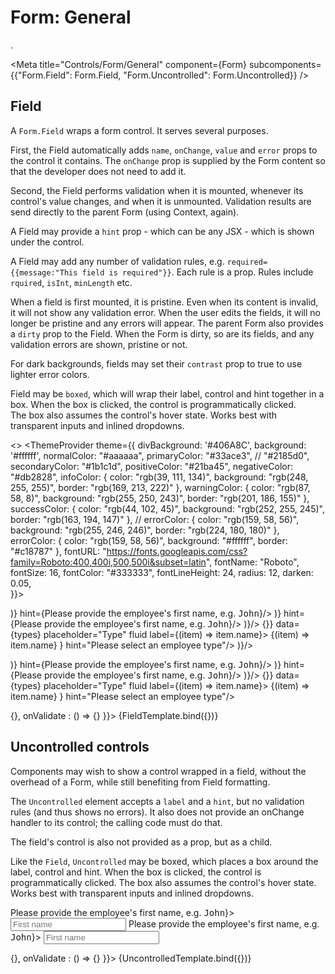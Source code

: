 
# Form: General 
.

<Meta 
  title="Controls/Form/General" 
  component={Form}
  subcomponents={{"Form.Field": Form.Field, "Form.Uncontrolled": Form.Uncontrolled}}
/>

<Form {...args}></Form>

## Field

A `Form.Field` wraps a form control. It serves several purposes.

First, the Field automatically adds `name`, `onChange`, `value` and `error`
props to the control it contains. The `onChange` prop is supplied by the Form
content so that the developer does not need to add it.

Second, the Field performs validation when it is mounted, whenever its control's value 
changes, and when it is unmounted. Validation results are send directly to the parent
Form (using Context, again).

A Field may provide a `hint` prop - which can be any JSX - which is shown under the
control.

A Field may add any number of validation rules, e.g. `required={{message:"This field is required"}}`.
Each rule is a prop. Rules include `rquired`, `isInt`, `minLength` etc.

When a field is first mounted, it is pristine. Even when its content is invalid, it will
not show any validation error. When the user edits the fields, it will no longer be 
pristine and any errors will appear. The parent Form also provides a `dirty` prop to the
Field. When the Form is dirty, so are its fields, and any validation errors are shown, pristine or not.

For dark backgrounds, fields may set their `contrast` prop to true to use lighter error colors.

Field may be `boxed`, which will wrap their label, control and hint together
in a box. When the box is clicked, the control is programmatically clicked.  
The box also assumes the control's hover state.  Works best with transparent 
inputs and inlined dropdowns.


<>
  <ThemeProvider theme={{
    divBackground:   '#406A8C', 
    background:      '#ffffff',
    normalColor:     "#aaaaaa",
    primaryColor:    "#33ace3", // "#2185d0",
    secondaryColor:  "#1b1c1d",
    positiveColor:   "#21ba45",
    negativeColor:   "#db2828",
    infoColor:       { color: "rgb(39, 111, 134)", background: "rgb(248, 255, 255)", border: "rgb(169, 213, 222)" },
    warningColor:    { color: "rgb(87, 58, 8)",    background: "rgb(255, 250, 243)", border: "rgb(201, 186, 155)" },
    successColor:    { color: "rgb(44, 102, 45)",  background: "rgb(252, 255, 245)", border: "rgb(163, 194, 147)" },
    // errorColor:      { color: "rgb(159, 58, 56)",  background: "rgb(255, 246, 246)", border: "rgb(224, 180, 180)" },
    errorColor:      { color: "rgb(159, 58, 56)",  background: "#ffffff", border: "#c18787" }, 
    fontURL:         "https://fonts.googleapis.com/css?family=Roboto:400,400i,500,500i&subset=latin",
    fontName:        "Roboto",
    fontSize:        16,
    fontColor:       "#333333",
    fontLineHeight:  24,
    radius:          12,
    darken:          0.05,  
  }}>
  <div style={{padding: '30px', background: '#406A8C'}}>
    <Form {...args}>
      <Form.Field
        required={{message: "Employee first name is required."}}
        width={1} label="FIRST NAME"
        name="employee_firstname" 
        boxed
        value={"First name"}
        control={(<Input transparent type="text" placeholder="First name" fluid/>)}
        hint={<span>Please provide the employee's first name, e.g. <kbd>John</kbd></span>}/>
      <Form.Field
        required={{message: "Employee first name is required."}}
        width={1} label="FIRST NAME (UNBOXED)"
        name="employee_firstname_unboxed" 
        value={"First name"}
        control={(<Input type="text" placeholder="First name" fluid/>)}
        hint={<span>Please provide the employee's first name, e.g. <kbd>John</kbd></span>}/>    
      <Form.Field
        required={{message: ""}}
        width={1} label="FIRST NAME (NO HINT)"
        name="employee_firstname_2" 
        boxed
        value={"First name"}
        control={(<Input transparent type="text" placeholder="First name" fluid/>)}/>
      <Form.Field
        required={{message: "Employee type is required"}}
        width={1} label="TYPE"
        name="employee_type" 
        boxed
        value={null}
        control={
          <Dropdown clearable inline onSearch={() => {}} data={types} placeholder="Type" fluid label={(item) => item.name}>
            <Dropdown.Column>{(item) => item.name}</Dropdown.Column>
          </Dropdown>
        }
        hint="Please select an employee type"/>        
      <Form.Field
        required={{message: ""}}
        width={1} label="DATE"
        name="employee_date" 
        boxed
        value={null}
        control={(<Input transparent type="date" placeholder="Date" fluid/>)}/>        
      </Form>
    </div>
  </ThemeProvider>
  <div style={{padding: '30px', background: '#ffffff'}}>
  <Form {...args}>
    <Form.Field
      required={{message: "Employee first name is required."}}
      width={1} label="FIRST NAME"
      name="employee_firstname" 
      boxed
      value={"First name"}
      control={(<Input transparent type="text" placeholder="First name" fluid/>)}
      hint={<span>Please provide the employee's first name, e.g. <kbd>John</kbd></span>}/>
    <Form.Field
      required={{message: "Employee first name is required."}}
      width={1} label="FIRST NAME (UNBOXED)"
      name="employee_firstname_unboxed" 
      value={"First name"}
      control={(<Input type="text" placeholder="First name" fluid/>)}
      hint={<span>Please provide the employee's first name, e.g. <kbd>John</kbd></span>}/>    
    <Form.Field
      required={{message: ""}}
      width={1} label="FIRST NAME (NO HINT)"
      name="employee_firstname_2" 
      boxed
      value={"First name"}
      control={(<Input transparent type="text" placeholder="First name" fluid/>)}/>
    <Form.Field
      required={{message: "Employee type is required"}}
      width={1} label="TYPE"
      name="employee_type" 
      boxed
      value={null}
      control={
        <Dropdown clearable inline onSearch={() => {}} data={types} placeholder="Type" fluid label={(item) => item.name}>
          <Dropdown.Column>{(item) => item.name}</Dropdown.Column>
        </Dropdown>
      }
      hint="Please select an employee type"/>        
    </Form>
  </div> 
</>

<Canvas>
  <Story
    name="Field"
    args={{ data: {}, onChange: () => {}, onValidate : () => {} }}>
    {FieldTemplate.bind({})}
  </Story>
</Canvas>

## Uncontrolled controls

Components may wish to show a control wrapped in a field, without the
overhead of a Form, while still benefiting from Field formatting. 

The `Uncontrolled` element accepts a `label` and a `hint`, but no validation
rules (and thus shows no errors). It also does not provide an onChange
handler to its control; the calling code must do that.

The field's control is also not provided as a prop, but as a child.

Like the `Field`, `Uncontrolled` may be boxed, which places a box around the 
label, control and hint. When the box is clicked, the control is 
programmatically clicked.  The box also assumes the control's hover state.
Works best with transparent inputs and inlined dropdowns.

<Form {...args}>
  <Form.Uncontrolled
    width={1} label="First name"
    hint={<span>Please provide the employee's first name, e.g. <kbd>John</kbd></span>}>
    <Input type="text" placeholder="First name" fluid/>
  </Form.Uncontrolled>
  <Form.Uncontrolled
    width={1} label="FIRST NAME (BOXED)" boxed
    hint={<span>Please provide the employee's first name, e.g. <kbd>John</kbd></span>}>
    <Input type="text" transparent placeholder="First name" fluid/>
  </Form.Uncontrolled>  
</Form>

<Canvas>
  <Story
    name="Uncontrolled"
    args={{ data: {}, onChange: () => {}, onValidate : () => {} }}>
    {UncontrolledTemplate.bind({})}
  </Story>
</Canvas>
